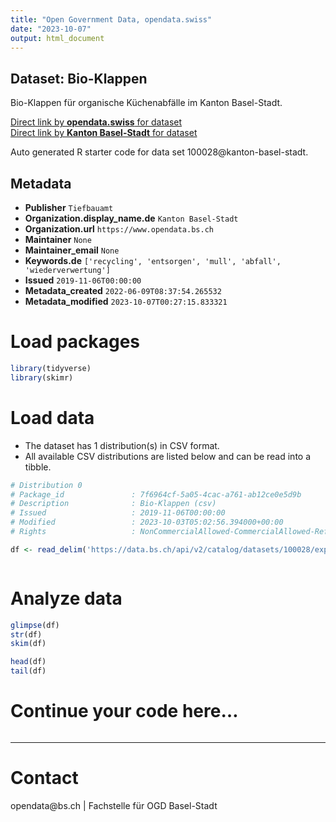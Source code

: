 ```yaml
---
title: "Open Government Data, opendata.swiss"
date: "2023-10-07"
output: html_document
---
```


## Dataset: Bio-Klappen

Bio-Klappen für organische Küchenabfälle im Kanton Basel-Stadt.

[Direct link by **opendata.swiss** for dataset](https://opendata.swiss/de/dataset/bio-klappen)<br>
[Direct link by **Kanton Basel-Stadt** for dataset](https://data.bs.ch/explore/dataset/100028/)

Auto generated R starter code for data set 100028@kanton-basel-stadt.

## Metadata

- **Publisher** `Tiefbauamt`
- **Organization.display_name.de** `Kanton Basel-Stadt`
- **Organization.url** `https://www.opendata.bs.ch`
- **Maintainer** `None`
- **Maintainer_email** `None`
- **Keywords.de** `['recycling', 'entsorgen', 'mull', 'abfall', 'wiederverwertung']`
- **Issued** `2019-11-06T00:00:00`
- **Metadata_created** `2022-06-09T08:37:54.265532`
- **Metadata_modified** `2023-10-07T00:27:15.833321`


# Load packages

```r

library(tidyverse)
library(skimr)

```

# Load data

-   The dataset has 1 distribution(s) in CSV format.
-   All available CSV distributions are listed below and can be read into a tibble.

```r

# Distribution 0
# Package_id               : 7f6964cf-5a05-4cac-a761-ab12ce0e5d9b
# Description              : Bio-Klappen (csv)
# Issued                   : 2019-11-06T00:00:00
# Modified                 : 2023-10-03T05:02:56.394000+00:00
# Rights                   : NonCommercialAllowed-CommercialAllowed-ReferenceRequired

df <- read_delim('https://data.bs.ch/api/v2/catalog/datasets/100028/exports/csv')



```

# Analyze data

```r

glimpse(df)
str(df)
skim(df)

head(df)
tail(df)

```

# Continue your code here...

```r

```

------------------------------------------------------------------------

# Contact

opendata@bs.ch | Fachstelle für OGD Basel-Stadt
